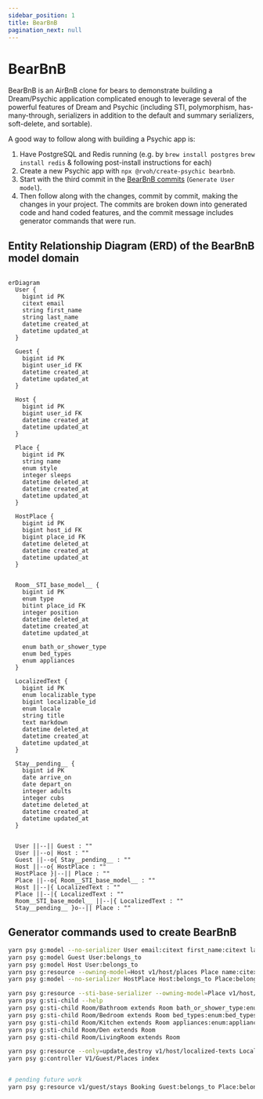 ```yaml
---
sidebar_position: 1
title: BearBnB
pagination_next: null
---
```


# BearBnB

BearBnB is an AirBnB clone for bears to demonstrate building a Dream/Psychic application complicated enough to leverage several of the powerful features of Dream and Psychic (including STI, polymorphism, has-many-through, serializers in addition to the default and summary serializers, soft-delete, and sortable).

A good way to follow along with building a Psychic app is:

1. Have PostgreSQL and Redis running (e.g. by `brew install postgres` `brew install redis` & following post-install instructions for each)
2. Create a new Psychic app with `npx @rvoh/create-psychic bearbnb`.
3. Start with the third commit in the [BearBnB commits](https://github.com/rvohealth/bearbnb/commits/main/) (`Generate User model`).
4. Then follow along with the changes, commit by commit, making the changes in your project. The commits are broken down into generated code and hand coded features, and the commit message includes generator commands that were run.

## Entity Relationship Diagram (ERD) of the BearBnB model domain

```mermaid

erDiagram
  User {
    bigint id PK
    citext email
    string first_name
    string last_name
    datetime created_at
    datetime updated_at
  }

  Guest {
    bigint id PK
    bigint user_id FK
    datetime created_at
    datetime updated_at
  }

  Host {
    bigint id PK
    bigint user_id FK
    datetime created_at
    datetime updated_at
  }

  Place {
    bigint id PK
    string name
    enum style
    integer sleeps
    datetime deleted_at
    datetime created_at
    datetime updated_at
  }

  HostPlace {
    bigint id PK
    bigint host_id FK
    bigint place_id FK
    datetime deleted_at
    datetime created_at
    datetime updated_at
  }


  Room__STI_base_model__ {
    bigint id PK
    enum type
    bitint place_id FK
    integer position
    datetime deleted_at
    datetime created_at
    datetime updated_at

    enum bath_or_shower_type
    enum bed_types
    enum appliances
  }

  LocalizedText {
    bigint id PK
    enum localizable_type
    bigint localizable_id
    enum locale
    string title
    text markdown
    datetime deleted_at
    datetime created_at
    datetime updated_at
  }

  Stay__pending__ {
    bigint id PK
    date arrive_on
    date depart_on
    integer adults
    integer cubs
    datetime deleted_at
    datetime created_at
    datetime updated_at
  }


  User ||--|| Guest : ""
  User ||--o| Host : ""
  Guest ||--o{ Stay__pending__ : ""
  Host ||--o{ HostPlace : ""
  HostPlace }|--|| Place : ""
  Place ||--o{ Room__STI_base_model__ : ""
  Host ||--|{ LocalizedText : ""
  Place ||--|{ LocalizedText : ""
  Room__STI_base_model__ ||--|{ LocalizedText : ""
  Stay__pending__ }o--|| Place : ""
```

## Generator commands used to create BearBnB

```sh
yarn psy g:model --no-serializer User email:citext first_name:citext last_name:citext
yarn psy g:model Guest User:belongs_to
yarn psy g:model Host User:belongs_to
yarn psy g:resource --owning-model=Host v1/host/places Place name:citext style:enum:place_styles:cottage,cabin,lean_to,treehouse,tent,cave,dump
yarn psy g:model --no-serializer HostPlace Host:belongs_to Place:belongs_to deleted_at:datetime:optional

yarn psy g:resource --sti-base-serializer --owning-model=Place v1/host/places/rooms Room type:enum:room_types:Bathroom,Bedroom,Kitchen,Den,
yarn psy g:sti-child --help
yarn psy g:sti-child Room/Bathroom extends Room bath_or_shower_type:enum:bath_or_shower_types:bath,shower,bath_and_shower,none:optional
yarn psy g:sti-child Room/Bedroom extends Room bed_types:enum:bed_types:twin,bunk,queen,king,cot,sofabed
yarn psy g:sti-child Room/Kitchen extends Room appliances:enum:appliance_types:stove,oven,microwave,dishwasher
yarn psy g:sti-child Room/Den extends Room
yarn psy g:sti-child Room/LivingRoom extends Room

yarn psy g:resource --only=update,destroy v1/host/localized-texts LocalizedText localizable_type:enum:localized_types:Host,Place,Room
yarn psy g:controller V1/Guest/Places index


# pending future work
yarn psy g:resource v1/guest/stays Booking Guest:belongs_to Place:belongs_to arrive_on:date depart_on:date adults:integer cubs:integer
```
